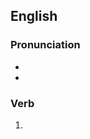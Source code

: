 ==English==

===Pronunciation===
* {{IPA|en|/sɛɡweɪ.ɪŋ/}}
* {{rhymes|en|eɪɪŋ}}

===Verb===
{{head|en|verb form}}

# {{present participle of|en|segue|nocat=1}}
